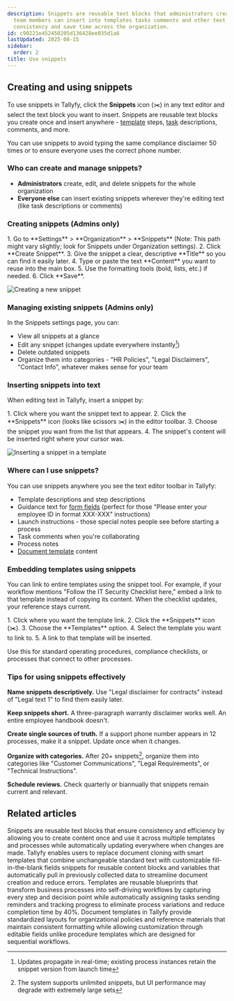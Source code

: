 ```yaml
---
description: Snippets are reusable text blocks that administrators create once and
  team members can insert into templates tasks comments and other text areas to maintain
  consistency and save time across the organization.
id: c90221e452450205d136428ee035d1a6
lastUpdated: 2025-08-15
sidebar:
  order: 2
title: Use snippets
---
```



## Creating and using snippets

To use snippets in Tallyfy, click the **Snippets** icon (✂️) in any text editor and select the text block you want to insert. Snippets are reusable text blocks you create once and insert anywhere - [template](/products/pro/documenting/templates/) steps, [task](/products/pro/tracking-and-tasks/tasks/) descriptions, comments, and more.

You can use snippets to avoid typing the same compliance disclaimer 50 times or to ensure everyone uses the correct phone number.

### Who can create and manage snippets?
- **Administrators** create, edit, and delete snippets for the whole organization
- **Everyone else** can insert existing snippets wherever they're editing text (like task descriptions or comments)

### Creating snippets (Admins only)

<Steps>
1. Go to **Settings** > **Organization** > **Snippets** (Note: This path might vary slightly; look for Snippets under Organization settings).
2. Click **Create Snippet**.
3. Give the snippet a clear, descriptive **Title** so you can find it easily later.
4. Type or paste the text **Content** you want to reuse into the main box.
5. Use the formatting tools (bold, lists, etc.) if needed.
6. Click **Save**.
</Steps>

![Creating a new snippet](https://screenshots.tallyfy.com/tallyfy%2Fpro%2Fdesktop-light-create-snippet1701483433378.png)

### Managing existing snippets (Admins only)

In the Snippets settings page, you can:
- View all snippets at a glance
- Edit any snippet (changes update everywhere instantly[^1])
- Delete outdated snippets
- Organize them into categories - "HR Policies", "Legal Disclaimers", "Contact Info", whatever makes sense for your team

### Inserting snippets into text

When editing text in Tallyfy, insert a snippet by:

<Steps>
1. Click where you want the snippet text to appear.
2. Click the **Snippets** icon (looks like scissors ✂️) in the editor toolbar.
3. Choose the snippet you want from the list that appears.
4. The snippet's content will be inserted right where your cursor was.
</Steps>

![Inserting a snippet in a template](https://screenshots.tallyfy.com/tallyfy%2Fpro%2Fdesktop-light-insert-snippet-in-template-example.png)

### Where can I use snippets?

You can use snippets anywhere you see the text editor toolbar in Tallyfy:

- Template descriptions and step descriptions
- Guidance text for [form fields](/products/pro/tracking-and-tasks/tasks/what-are-form-fields-in-tallyfy/) (perfect for those "Please enter your employee ID in format XXX-XXX" instructions)
- Launch instructions - those special notes people see before starting a process
- Task comments when you're collaborating
- Process notes
- [Document template](/products/pro/documenting/documents/) content


### Embedding templates using snippets

You can link to entire templates using the snippet tool. For example, if your workflow mentions "Follow the IT Security Checklist here," embed a link to that template instead of copying its content. When the checklist updates, your reference stays current.

<Steps>
1. Click where you want the template link.
2. Click the **Snippets** icon (✂️).
3. Choose the **Templates** option.
4. Select the template you want to link to.
5. A link to that template will be inserted.
</Steps>

Use this for standard operating procedures, compliance checklists, or processes that connect to other processes.

### Tips for using snippets effectively


**Name snippets descriptively.** Use "Legal disclaimer for contracts" instead of "Legal text 1" to find them easily later.

**Keep snippets short.** A three-paragraph warranty disclaimer works well. An entire employee handbook doesn't.

**Create single sources of truth.** If a support phone number appears in 12 processes, make it a snippet. Update once when it changes.

**Organize with categories.** After 20+ snippets[^2], organize them into categories like "Customer Communications", "Legal Requirements", or "Technical Instructions".

**Schedule reviews.** Check quarterly or biannually that snippets remain current and relevant.



[^1]: Updates propagate in real-time; existing process instances retain the snippet version from launch time
[^2]: The system supports unlimited snippets, but UI performance may degrade with extremely large sets

## Related articles
<CardGrid>
<LinkTitleCard header="<b>Templates > Snippets</b>" href="/products/pro/documenting/templates/snippets/" > Snippets are reusable text blocks that ensure consistency and efficiency by allowing you to create content once and use it across multiple templates and processes while automatically updating everywhere when changes are made. </LinkTitleCard>
<LinkTitleCard header="<b>Features > Fill in the blanks</b>" href="/products/pro/tutorials/features/fill-in-the-blanks/" > Tallyfy enables users to replace document cloning with smart templates that combine unchangeable standard text with customizable fill-in-the-blank fields snippets for reusable content blocks and variables that automatically pull in previously collected data to streamline document creation and reduce errors. </LinkTitleCard>
<LinkTitleCard header="<b>Documenting > Templates</b>" href="/products/pro/documenting/templates/" > Templates are reusable blueprints that transform business processes into self-driving workflows by capturing every step and decision point while automatically assigning tasks sending reminders and tracking progress to eliminate process variations and reduce completion time by 40%. </LinkTitleCard>
<LinkTitleCard header="<b>Documenting > Documents</b>" href="/products/pro/documenting/documents/" > Document templates in Tallyfy provide standardized layouts for organizational policies and reference materials that maintain consistent formatting while allowing customization through editable fields unlike procedure templates which are designed for sequential workflows. </LinkTitleCard>
</CardGrid>